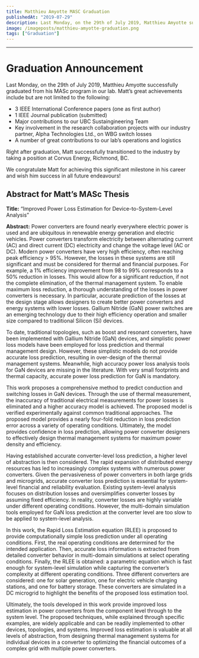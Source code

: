 ```yaml
---
title: Matthieu Amyotte MASC Graduation
publishedAt: "2019-07-29"
description: Last Monday, on the 29th of July 2019, Matthieu Amyotte successfully graduated from his MASc program in our lab. Matt’s great achievements include but are not limited to the following
image: /imageposts/matthieu-amyotte-graduation.png
tags: ["Graduation"]
---
```

---

# Graduation Announcement

Last Monday, on the 29th of July 2019, Matthieu Amyotte successfully graduated from his MASc program in our lab. Matt’s great achievements include but are not limited to the following:

- 3 IEEE International Conference papers (one as first author)
- 1 IEEE Journal publication (submitted)
- Major contributions to our UBC Sustaingineering Team
- Key involvement in the research collaboration projects with our industry partner, Alpha Technologies Ltd., on WBG switch losses
- A number of great contributions to our lab’s operations and logistics

Right after graduation, Matt successfully transitioned to the industry by taking a position at Corvus Energy, Richmond, BC.

We congratulate Matt for achieving this significant milestone in his career and wish him success in all future endeavours!

## Abstract for Matt’s MASc Thesis

**Title:** “Improved Power Loss Estimation for Device-to-System-Level Analysis”

**Abstract:** Power converters are found nearly everywhere electric power is used and are ubiquitous in renewable energy generation and electric vehicles. Power converters transform electricity between alternating current (AC) and direct current (DC) electricity and change the voltage level (AC or DC). Modern power converters have very high efficiency, often reaching peak efficiency > 95%. However, the losses in these systems are still significant and must be considered for thermal and financial purposes. For example, a 1% efficiency improvement from 98 to 99% corresponds to a 50% reduction in losses. This would allow for a significant reduction, if not the complete elimination, of the thermal management system. To enable maximum loss reduction, a thorough understanding of the losses in power converters is necessary. In particular, accurate prediction of the losses at the design stage allows designers to create better power converters and energy systems with lower losses. Gallium Nitride (GaN) power switches are an emerging technology due to their high efficiency operation and smaller size compared to traditional Silicon (Si) devices.

To date, traditional topologies, such as boost and resonant converters, have been implemented with Gallium Nitride (GaN) devices, and simplistic power loss models have been employed for loss prediction and thermal management design. However, these simplistic models do not provide accurate loss prediction, resulting in over-design of the thermal management systems. Meanwhile, high accuracy power loss analysis tools for GaN devices are missing in the literature. With very small footprints and thermal capacity, accurate power loss prediction for GaN is mandatory.

This work proposes a comprehensive method to predict conduction and switching losses in GaN devices. Through the use of thermal measurement, the inaccuracy of traditional electrical measurements for power losses is eliminated and a higher accuracy model is achieved. The proposed model is verified experimentally against common traditional approaches. The proposed model provides a nearly four-fold reduction in loss prediction error across a variety of operating conditions. Ultimately, the model provides confidence in loss prediction, allowing power converter designers to effectively design thermal management systems for maximum power density and efficiency.

Having established accurate converter-level loss prediction, a higher level of abstraction is then considered. The rapid expansion of distributed energy resources has led to increasingly complex systems with numerous power converters. Given the pervasiveness of power converters in both large grids and microgrids, accurate converter loss prediction is essential for system-level financial and reliability evaluation. Existing system-level analysis focuses on distribution losses and oversimplifies converter losses by assuming fixed efficiency. In reality, converter losses are highly variable under different operating conditions. However, the multi-domain simulation tools employed for GaN loss prediction at the converter level are too slow to be applied to system-level analysis.

In this work, the Rapid Loss Estimation equation (RLEE) is proposed to provide computationally simple loss prediction under all operating conditions. First, the real operating conditions are determined for the intended application. Then, accurate loss information is extracted from detailed converter behavior in multi-domain simulations at select operating conditions. Finally, the RLEE is obtained: a parametric equation which is fast enough for system-level simulation while capturing the converter’s complexity at different operating conditions. Three different converters are considered: one for solar generation, one for electric vehicle charging stations, and one for battery storage. These converters are simulated in a DC microgrid to highlight the benefits of the proposed loss estimation tool.

Ultimately, the tools developed in this work provide improved loss estimation in power converters from the component level through to the system level. The proposed techniques, while explained through specific examples, are widely applicable and can be readily implemented to other devices, topologies, and systems. Improved loss estimation is valuable at all levels of abstraction, from designing thermal management systems for individual devices in a converter to optimizing the financial outcomes of a complex grid with multiple power converters.

